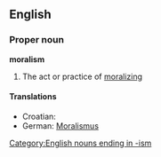 ==English==
===Proper noun===
'''moralism'''
# The act or practice of [[moralizing]]
====Translations====
*Croatian: {{t|hr|moralizam|m}}
*German: [[Moralismus]] {{m}}

[[Category:English nouns ending in -ism]]